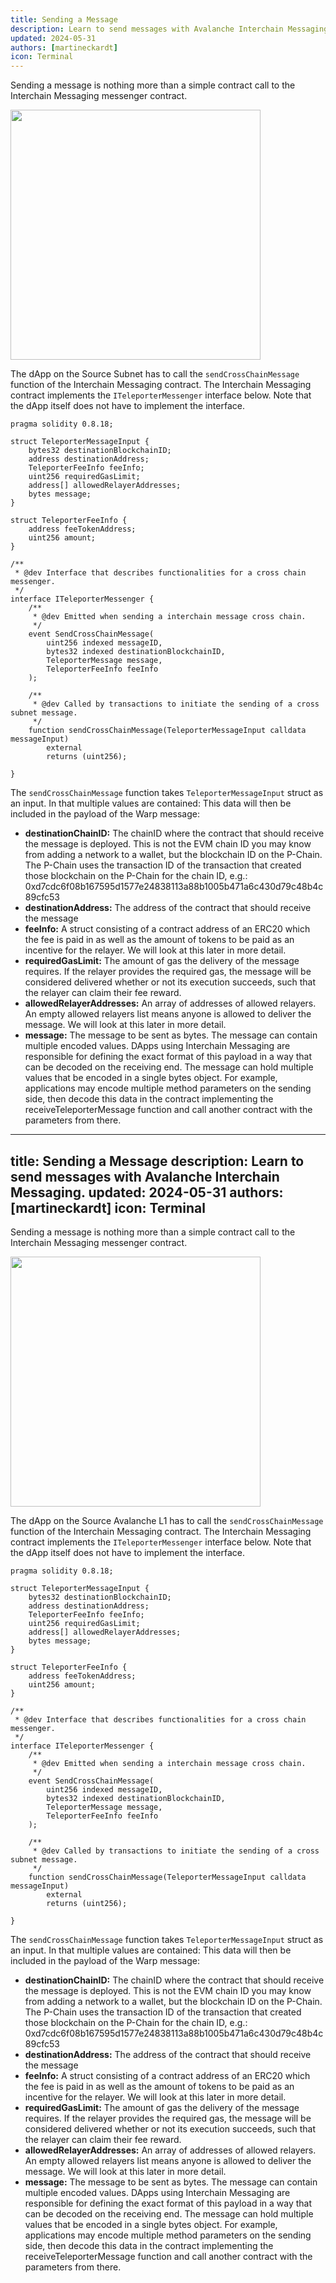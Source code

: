 ```yaml
---
title: Sending a Message
description: Learn to send messages with Avalanche Interchain Messaging.
updated: 2024-05-31
authors: [martineckardt]
icon: Terminal
---
```


Sending a message is nothing more than a simple contract call to the Interchain Messaging messenger contract.

<img src="/common-images/teleporter/teleporter-source.png" width="400" class="mx-auto"/>

The dApp on the Source Subnet has to call the `sendCrossChainMessage` function of the Interchain Messaging contract. The Interchain Messaging contract implements the `ITeleporterMessenger` interface below. Note that the dApp itself does not have to implement the interface.

```solidity title="/lib/teleporter/contracts/src/Teleporter/ITeleporterMessenger.sol"
pragma solidity 0.8.18;

struct TeleporterMessageInput {
    bytes32 destinationBlockchainID;
    address destinationAddress;
    TeleporterFeeInfo feeInfo;
    uint256 requiredGasLimit;
    address[] allowedRelayerAddresses;
    bytes message;
}

struct TeleporterFeeInfo {
    address feeTokenAddress;
    uint256 amount;
}

/**
 * @dev Interface that describes functionalities for a cross chain messenger.
 */
interface ITeleporterMessenger {
    /**
     * @dev Emitted when sending a interchain message cross chain.
     */
 	event SendCrossChainMessage(
        uint256 indexed messageID,
        bytes32 indexed destinationBlockchainID,
        TeleporterMessage message,
        TeleporterFeeInfo feeInfo
    );

    /**
     * @dev Called by transactions to initiate the sending of a cross subnet message.
     */
	function sendCrossChainMessage(TeleporterMessageInput calldata messageInput)
        external
        returns (uint256);

}
```

The `sendCrossChainMessage` function takes `TeleporterMessageInput` struct as an input. In that multiple values are contained: This data will then be included in the payload of the Warp message:

- **destinationChainID:** The chainID where the contract that should receive the message is deployed. This is not the EVM chain ID you may know from adding a network to a wallet, but the blockchain ID on the P-Chain. The P-Chain uses the transaction ID of the transaction that created those blockchain on the P-Chain for the chain ID, e.g.: 0xd7cdc6f08b167595d1577e24838113a88b1005b471a6c430d79c48b4c89cfc53
- **destinationAddress:** The address of the contract that should receive the message
- **feeInfo:** A struct consisting of a contract address of an ERC20 which the fee is paid in as well as the amount of tokens to be paid as an incentive for the relayer. We will look at this later in more detail.
- **requiredGasLimit:** The amount of gas the delivery of the message requires. If the relayer provides the required gas, the message will be considered delivered whether or not its execution succeeds, such that the relayer can claim their fee reward.
- **allowedRelayerAddresses:** An array of addresses of allowed relayers. An empty allowed relayers list means anyone is allowed to deliver the message. We will look at this later in more detail.
- **message:** The message to be sent as bytes. The message can contain multiple encoded values. DApps using Interchain Messaging are responsible for defining the exact format of this payload in a way that can be decoded on the receiving end. The message can hold multiple values that be encoded in a single bytes object. For example, applications may encode multiple method parameters on the sending side, then decode this data in the contract implementing the receiveTeleporterMessage function and call another contract with the parameters from there.

---
title: Sending a Message
description: Learn to send messages with Avalanche Interchain Messaging.
updated: 2024-05-31
authors: [martineckardt]
icon: Terminal
---

Sending a message is nothing more than a simple contract call to the Interchain Messaging messenger contract.

<img src="/common-images/teleporter/teleporter-source.png" width="400" class="mx-auto"/>

The dApp on the Source Avalanche L1 has to call the `sendCrossChainMessage` function of the Interchain Messaging contract. The Interchain Messaging contract implements the `ITeleporterMessenger` interface below. Note that the dApp itself does not have to implement the interface.

```solidity title="/lib/teleporter/contracts/src/Teleporter/ITeleporterMessenger.sol"
pragma solidity 0.8.18;

struct TeleporterMessageInput {
    bytes32 destinationBlockchainID;
    address destinationAddress;
    TeleporterFeeInfo feeInfo;
    uint256 requiredGasLimit;
    address[] allowedRelayerAddresses;
    bytes message;
}

struct TeleporterFeeInfo {
    address feeTokenAddress;
    uint256 amount;
}

/**
 * @dev Interface that describes functionalities for a cross chain messenger.
 */
interface ITeleporterMessenger {
    /**
     * @dev Emitted when sending a interchain message cross chain.
     */
 	event SendCrossChainMessage(
        uint256 indexed messageID,
        bytes32 indexed destinationBlockchainID,
        TeleporterMessage message,
        TeleporterFeeInfo feeInfo
    );

    /**
     * @dev Called by transactions to initiate the sending of a cross subnet message.
     */
	function sendCrossChainMessage(TeleporterMessageInput calldata messageInput)
        external
        returns (uint256);

}
```

The `sendCrossChainMessage` function takes `TeleporterMessageInput` struct as an input. In that multiple values are contained: This data will then be included in the payload of the Warp message:

- **destinationChainID:** The chainID where the contract that should receive the message is deployed. This is not the EVM chain ID you may know from adding a network to a wallet, but the blockchain ID on the P-Chain. The P-Chain uses the transaction ID of the transaction that created those blockchain on the P-Chain for the chain ID, e.g.: 0xd7cdc6f08b167595d1577e24838113a88b1005b471a6c430d79c48b4c89cfc53
- **destinationAddress:** The address of the contract that should receive the message
- **feeInfo:** A struct consisting of a contract address of an ERC20 which the fee is paid in as well as the amount of tokens to be paid as an incentive for the relayer. We will look at this later in more detail.
- **requiredGasLimit:** The amount of gas the delivery of the message requires. If the relayer provides the required gas, the message will be considered delivered whether or not its execution succeeds, such that the relayer can claim their fee reward.
- **allowedRelayerAddresses:** An array of addresses of allowed relayers. An empty allowed relayers list means anyone is allowed to deliver the message. We will look at this later in more detail.
- **message:** The message to be sent as bytes. The message can contain multiple encoded values. DApps using Interchain Messaging are responsible for defining the exact format of this payload in a way that can be decoded on the receiving end. The message can hold multiple values that be encoded in a single bytes object. For example, applications may encode multiple method parameters on the sending side, then decode this data in the contract implementing the receiveTeleporterMessage function and call another contract with the parameters from there.

